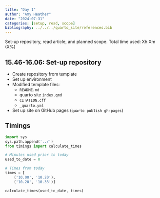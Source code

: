 ```yaml
---
title: "Day 1"
author: "Amy Heather"
date: "2024-07-31"
categories: [setup, read, scope]
bibliography: ../../../quarto_site/references.bib
---
```


::: {.callout-note}

Set-up repository, read article, and planned scope. Total time used: Xh Xm (X%)

:::

## 15.46-16.06: Set-up repository

* Create repository from template
* Set up environment
* Modified template files:
    * `README.md`
    * quarto site `index.qmd`
    * `CITATION.cff`
    * `_quarto.yml`
* Set up site on GitHub pages (`quarto publish gh-pages`)

## Timings

```python
import sys
sys.path.append('../')
from timings import calculate_times

# Minutes used prior to today
used_to_date = 0

# Times from today
times = [
    ('10.00', '10.20'),
    ('10.20', '10.33')]

calculate_times(used_to_date, times)
```